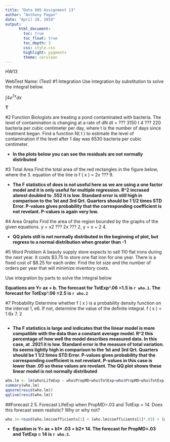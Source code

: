 ```yaml
---
title: "Data 605 Assignment 13"
author: "Anthony Pagan"
date: "April 28, 2019"
output: 
      html_document:
        toc: true
        toc_float: true
        toc_depth: 3
        css: style.css
        highlight: pygments
        theme: cerulean
---
```


HW13

WebTest Name: (Test)
#1 Integration
Use integration by substitution to solve the integral below.

${\int{4e^{7x}dx}}$



**T**


#2 Function
Biologists are treating a pond contaminated with bacteria. The level of contamination is changing at a rate of
dN
dt
= ??? 3150
t 4 ??? 220 bacteria per cubic centimeter per day, where t is the number of days since treatment began. Find a function N( t ) to estimate the level of contamination if the level after 1 day was 6530 bacteria per cubic centimeter.


- **In the plots below you can see the residuals are not normally distributed**


#3 Total Area
Find the total area of the red rectangles in the figure below, where the 3. equation of the line is f ( x ) = 2x ??? 9.



- **The F statistics of does is not useful here as we are using a one factor model and it is only useful for multiple regression. R^2 incrased alomst doubled to .552 it is low. Standard error is still high in comparison to the 1st and 3rd Qrt. Quarters should be 1 1/2 times STD Error. P-values gives probability that the corresponding coefficient is not revelant. P-values is again very low. **


#4 Area Graphs
Find the area of the region bounded by the graphs of the given equations.
y = x2 ??? 2x ??? 2, y = x + 2
4.



- **QQ plots still is not normally distributed in the beginning of plot, but regress to a normal distribution when greater than -1**


#5 Word Problem
A beauty supply store expects to sell 110 flat irons during the next year. It costs $3.75 to store one flat iron for one year. There is a fixed cost of $8.25 for each order. Find the lot size and the number of orders per year that will minimize inventory costs.


Use integration by parts to solve the integral below

**Equations are Y= ax + b. The forecast for TotExp^.06 =1.5 is `r who.1`. The forecast for TotExp^.06 =2.5 is `r who.2`**



#7 Probability
Determine whether f ( x ) is a probability density function on the interval 1, e6. If not, determine the value of the definite integral.
f ( x ) = 1
6x
7.
2

```r

```
- **The F statistics is large and indicates that the linear model is more compatible with the data than a constant average model. R^2 this percentage of how well the model describes measured data. In this case, at .2921 it is low. Standard error is the measure of total variation. Its seems lightly high in comparison to the 1st and 3rd Qrt. Quarters should be 1 1/2 times STD Error. P-values gives probability that the corresponding coefficient is not revelant. P-values in this case is lower than .05  so these values are revelant. The QQ plot shows these linear model is not normally distributed**

```r
who.lm <- lm(who$LifeExp ~ who$PropMD+who$TotExp+who$PropMD+who$TotExp)
summary(who.lm)
qqnorm(resid(who.lm))
qqline(resid(who.lm))
```


##Forecast 2
5. Forecast LifeExp when PropMD=.03 and TotExp = 14. Does this forecast seem realistic? Why or why not?


```r
who.3<-round(who.lm$coefficients[1] + (who.lm$coefficients[2]*.03) + (who.lm$coefficients[3]*14),2)

```

- **Equation is Y= ax + b1* .03 + b2* 14. The forecast for PropMD=.03 and TotExp = 14 is `r who.3`. **

